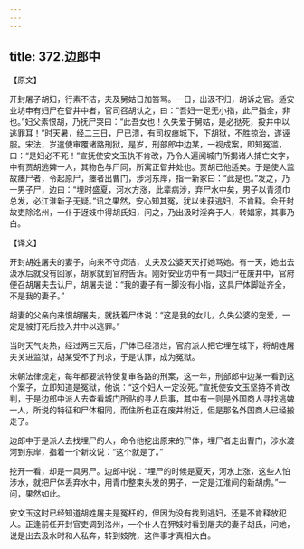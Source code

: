 ```yaml
---
---
---
```

title: 372.边郎中
---



【原文】

开封屠子胡妇，行素不洁，夫及舅姑日加笞骂。一日，出汲不归，胡诉之官。适安业坊申有妇尸在眢井中者，官司召胡认之，曰：“吾妇一足无小指，此尸指全，非也。”妇父素恨胡，乃抚尸哭曰：“此吾女也！久失爱于舅姑，是必挞死，投井中以逃罪耳！”时天暑，经二三日，尸已溃，有司权瘗城下，下胡狱，不胜掠治，遂诬服。宋法，岁遣使审覆诸路刑狱，是岁，刑部郎中边某，一视成案，即知冤滥，曰：“是妇必不死！”宣抚使安文玉执不肯改，乃令人遍阅城门所揭诸人捕亡文字，中有贾胡逃婢一人，其物色与尸同，所寓正眢井处也。贾胡已他适矣。于是使人监故瘗尸者，令起原尸，瘗者出曹门，涉河东岸，指一新冢曰：“此是也。”发之，乃一男子尸，边曰：“埋时盛夏，河水方涨，此辈病涉，弃尸水中矣，男子以青须巾总发，必江淮新子无疑。”讯之果然，安心知其冤，犹以未获逃妇，不肯释。会开封故吏除洺州，一仆于迓妓中得胡氏妇，问之，乃出汲时淫奔于人，转娼家，其事乃白。

【译文】

开封胡姓屠夫的妻子，向来不守贞洁，丈夫及公婆天天打她骂她。有一天，她出去汲水后就没有回家，胡家就到官府告诉。刚好安业坊中有一具妇尸在废井中，官府便召胡屠夫去认尸，胡屠夫说：“我的妻子有一脚没有小指，这具尸体脚趾齐全，不是我的妻子。”

胡妻的父亲向来恨胡屠夫，就抚着尸体说：“这是我的女儿，久失公婆的宠爱，一定是被打死后投入井中以逃罪。”

当时天气炎热，经过两三天后，尸体已经溃烂，官府派人把它埋在城下，将胡姓屠夫关进监狱，胡某受不了刑求，于是认罪，成为冤狱。

宋朝法律规定，每年都要派特使复审各路的刑案，这一年，刑部郎中边某一看到这个案子，立即知道是冤狱，他说：“这个妇人一定没死。”宣抚使安文玉坚持不肯改判，于是边郎中派人去查看城门所贴的寻人启事，其中有一则是外国商人寻找逃婢一人，所说的特征和尸体相同，而住所也正在废井附近，但是那名外国商人已经搬走了。

边郎中于是派人去找埋尸的人，命令他挖出原来的尸体，埋尸者走出曹门，涉水渡河到东岸，指着一个新坟说：“这个就是了。”

挖开一看，却是一具男尸。边郎中说：“埋尸的时候是夏天，河水上涨，这些人怕涉水，就把尸体丢弃水中，用青巾整束头发的男子，一定是江淮间的新胡虏。”一问，果然如此。

安文玉这时已经知道胡姓屠夫是冤枉的，但因为没有找到逃妇，还是不肯释放犯人。正逢前任开封官吏调到洛州，一个仆人在狎妓时看到屠夫的妻子胡氏，问她，说是出去汲水时和人私奔，转到妓院，这件事才真相大白。